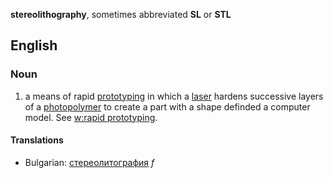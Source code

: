 '''stereolithography''', sometimes abbreviated '''SL''' or '''STL'''

==English==

===Noun===
# a means of rapid [[prototype|prototyping]] in which a [[laser]] hardens successive layers of a [[photopolymer]] to create a part with a shape definded a computer model.  See [[w:rapid prototyping]].

====Translations====

*Bulgarian: [[стереолитография]] ''f''